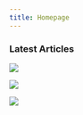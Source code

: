 ```yaml
---
title: Homepage
---
```



### Latest Articles

<GridWrapper flex="true" bleed="true">
<ClickableTile
    type="article"
    title="More than just medicine: how design thinking uncovered modern patient needs"
    author="Enterprise Design Thinking"
    readtime="1 minute read"
    href="https://medium.com/enterprise-design-thinking/more-than-just-medicine-how-design-thinking-uncovered-modern-patient-needs-99063c33d3cb"
    >

![](/homepage/images/homepage_01.jpg)

</ClickableTile>
<ClickableTile
    type="article"
    title="Fun and accuracy: Strike the balance with diverse and empowered team"
    author="Enterprise Design Thinking"
    readtime="3 minute read"
    href="https://medium.com/enterprise-design-thinking/fun-and-accuracy-strike-the-balance-with-a-diverse-and-empowered-team-1b1efaf97a51"
    >

![](homepage/images/homepage_02.jpg)

</ClickableTile>
<ClickableTile
    type="article"
    title="Project Monocle: a case for design research"
    author="Enterprise Design Thinking"
    readtime="5 minute read"
    href="https://medium.com/enterprise-design-thinking/project-monocle-a-case-for-design-research-f86a1a08df2e"
    >

![](homepage/images/homepage_03.jpg)

</ClickableTile>

</GridWrapper>
